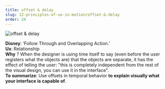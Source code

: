 ```yaml
---
title: offset & delay
slug: 12-principles-of-ux-in-motion/offset-&-delay
order: 24
---
```


<SlideTemplate title="Principle 2: Offset & Delay">

![offset & delay](/gif/ux_overlap.gif)

**Disney**: ‘Follow Through and Overlapping Action.’  
**Ux**: Relationship  
**Why** ? When the designer is using time itself to say (even before the user registers what the objects are) that the objects are separate, it has the effect of telling the user: "this is completely independent from the rest of the visual design, you can use it in the interface".  
**To summarize**: Use offsets in temporal behavior **to explain visually what your interface is capable of**.  

</SlideTemplate>

